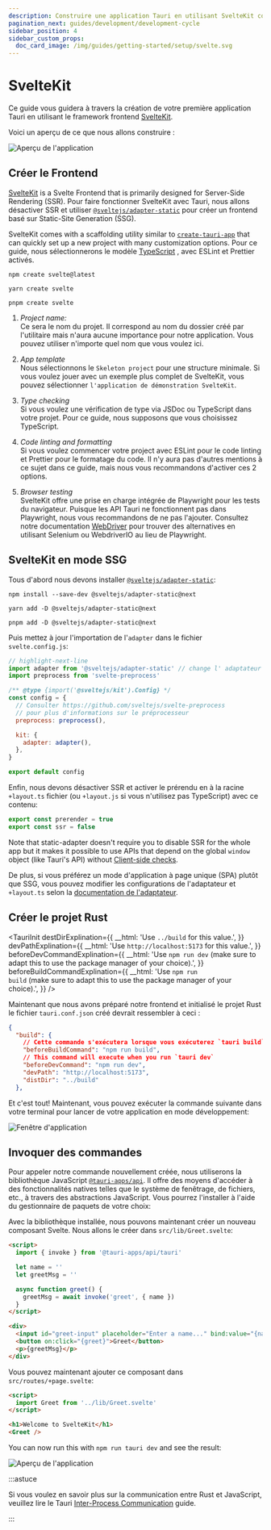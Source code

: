 ```yaml
---
description: Construire une application Tauri en utilisant SvelteKit comme outil de construction frontend
pagination_next: guides/development/development-cycle
sidebar_position: 4
sidebar_custom_props:
  doc_card_image: /img/guides/getting-started/setup/svelte.svg
---
```



# SvelteKit

Ce guide vous guidera à travers la création de votre première application Tauri en utilisant le framework frontend [SvelteKit][].

<Intro />

Voici un aperçu de ce que nous allons construire :

![Aperçu de l'application](/img/guides/getting-started/setup/sveltekit/result.png)

## Créer le Frontend

[SvelteKit][] is a Svelte Frontend that is primarily designed for Server-Side Rendering (SSR). Pour faire fonctionner SvelteKit avec Tauri, nous allons désactiver SSR et utiliser [`@sveltejs/adapter-static`][] pour créer un frontend basé sur Static-Site Generation (SSG).

SvelteKit comes with a scaffolding utility similar to [`create-tauri-app`][] that can quickly set up a new project with many customization options. Pour ce guide, nous sélectionnerons le modèle [TypeScript][] , avec ESLint et Prettier activés.

<Tabs groupId="package-manager">
  <TabItem value="npm">

```shell
npm create svelte@latest
```

  </TabItem>

  <TabItem value="Yarn">

```shell
yarn create svelte
```

  </TabItem>

  <TabItem value="pnpm">

```shell
pnpm create svelte
```

  </TabItem>
</Tabs>

1. _Project name:_   
   Ce sera le nom du projet. Il correspond au nom du dossier créé par l'utilitaire mais n'aura aucune importance pour notre application. Vous pouvez utiliser n'importe quel nom que vous voulez ici.

2. _App template_  
   Nous sélectionnons le `Skeleton project` pour une structure minimale. Si vous voulez jouer avec un exemple plus complet de SvelteKit, vous pouvez sélectionner `l'application de démonstration SvelteKit`.

3. _Type checking_  
   Si vous voulez une vérification de type via JSDoc ou TypeScript dans votre projet. Pour ce guide, nous supposons que vous choisissez TypeScript.

4. _Code linting and formatting_  
   Si vous voulez commencer votre project avec ESLint pour le code linting et Prettier pour le formatage du code. Il n'y aura pas d'autres mentions à ce sujet dans ce guide, mais nous vous recommandons d'activer ces 2 options.

5. _Browser testing_  
   SvelteKit offre une prise en charge intégrée de Playwright pour les tests du navigateur. Puisque les API Tauri ne fonctionnent pas dans Playwright, nous vous recommandons de ne pas l'ajouter. Consultez notre documentation [WebDriver][] pour trouver des alternatives en utilisant Selenium ou WebdriverIO au lieu de Playwright.

## SvelteKit en mode SSG

<!-- TODO: section intro -->

Tous d'abord nous devons installer [`@sveltejs/adapter-static`][]:

<Tabs groupId="package-manager">
  <TabItem value="npm">

```shell
npm install --save-dev @sveltejs/adapter-static@next
```

  </TabItem>

  <TabItem value="Yarn">

```shell
yarn add -D @sveltejs/adapter-static@next
```

  </TabItem>

  <TabItem value="pnpm">

```shell
pnpm add -D @sveltejs/adapter-static@next
```

  </TabItem>
</Tabs>

Puis mettez à jour l'importation de l'`adapter` dans le fichier `svelte.config.js`:

```javascript title=svelte.config.js
// highlight-next-line
import adapter from '@sveltejs/adapter-static' // change l' adaptateur depuis adapter-auto
import preprocess from 'svelte-preprocess'

/** @type {import('@sveltejs/kit').Config} */
const config = {
  // Consulter https://github.com/sveltejs/svelte-preprocess
  // pour plus d'informations sur le préprocesseur
  preprocess: preprocess(),

  kit: {
    adapter: adapter(),
  },
}

export default config
```

Enfin, nous devons désactiver SSR et activer le prérendu en à la racine `+layout.ts` fichier (ou `+layout.js` si vous n'utilisez pas TypeScript) avec ce contenu:

```typescript title=src/routes/+layout.ts
export const prerender = true
export const ssr = false
```

Note that static-adapter doesn't require you to disable SSR for the whole app but it makes it possible to use APIs that depend on the global `window` object (like Tauri's API) without [Client-side checks][].

De plus, si vous préférez un mode d'application à page unique (SPA) plutôt que SSG, vous pouvez modifier les configurations de l'adaptateur et `+layout.ts` selon la [documentation de l'adaptateur][].

## Créer le projet Rust

<TauriInit destDirExplination={{ __html: 'Use <code>../build</code> for this value.', }} devPathExplination={{ __html: 'Use <code>http://localhost:5173</code> for this value.', }} beforeDevCommandExplination={{ __html: 'Use <code>npm run dev</code> (make sure to adapt this to use the package manager of your choice).', }} beforeBuildCommandExplination={{ __html: 'Use <code>npm run build</code> (make sure to adapt this to use the package manager of your choice).', }} />

Maintenant que nous avons préparé notre frontend et initialisé le projet Rust le fichier `tauri.conf.json` créé devrait ressembler à ceci :

```json title=src-tauri/tauri.conf.json
{
  "build": {
    // Cette commande s'exécutera lorsque vous exécuterez `tauri build`.
    "beforeBuildCommand": "npm run build",
    // This command will execute when you run `tauri dev`
    "beforeDevCommand": "npm run dev",
    "devPath": "http://localhost:5173",
    "distDir": "../build"
  },
```

Et c'est tout! Maintenant, vous pouvez exécuter la commande suivante dans votre terminal pour lancer de votre application en mode développement:

<Command name="dev" />

![Fenêtre d'application](/img/guides/getting-started/setup/sveltekit/init.png)

## Invoquer des commandes

<Commands />

Pour appeler notre commande nouvellement créée, nous utiliserons la bibliothèque JavaScript [`@tauri-apps/api`][]. Il offre des moyens d'accéder à des fonctionnalités natives telles que le système de fenêtrage, de fichiers, etc., à travers des abstractions JavaScript. Vous pourrez l'installer à l'aide du gestionnaire de paquets de votre choix:

<InstallTauriApi />

Avec la bibliothèque installée, nous pouvons maintenant créer un nouveau composant Svelte. Nous allons le créer dans `src/lib/Greet.svelte`:

```html title=src/lib/Greet.svelte
<script>
  import { invoke } from '@tauri-apps/api/tauri'

  let name = ''
  let greetMsg = ''

  async function greet() {
    greetMsg = await invoke('greet', { name })
  }
</script>

<div>
  <input id="greet-input" placeholder="Enter a name..." bind:value="{name}" />
  <button on:click="{greet}">Greet</button>
  <p>{greetMsg}</p>
</div>
```

Vous pouvez maintenant ajouter ce composant dans `src/routes/+page.svelte`:

```html title=src/routes/+page.svelte
<script>
  import Greet from '../lib/Greet.svelte'
</script>

<h1>Welcome to SvelteKit</h1>
<Greet />
```

You can now run this with `npm run tauri dev` and see the result:

![Aperçu de l'application](/img/guides/getting-started/setup/sveltekit/result.png)

:::astuce

Si vous voulez en savoir plus sur la communication entre Rust et JavaScript, veuillez lire le Tauri [Inter-Process Communication][inter-process-communication] guide.

:::

[SvelteKit]: https://kit.svelte.dev
[`@sveltejs/adapter-static`]: https://github.com/sveltejs/kit/tree/master/packages/adapter-static
[`create-tauri-app`]: https://github.com/tauri-apps/create-tauri-app
[WebDriver]: ../../testing/webdriver/introduction.md
[Client-side checks]: https://kit.svelte.dev/faq#integrations-how-do-i-use-a-client-side-only-library-that-depends-on-document-or-window
[documentation de l'adaptateur]: https://github.com/sveltejs/kit/tree/master/packages/adapter-static#spa-mode
[TypeScript]: https://www.typescriptlang.org
[`@tauri-apps/api`]: ../../../api/js/
[inter-process-communication]: ../../../references/architecture/inter-process-communication/readme.md
